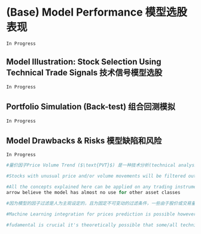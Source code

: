# (Base) Model Performance 模型选股表现

`In Progress`

## Model Illustration: Stock Selection Using Technical Trade Signals 技术信号模型选股 

`In Progress`

## Portfolio Simulation (Back-test) 组合回测模拟

`In Progress`

## Model Drawbacks & Risks 模型缺陷和风险

`In Progress`

```r
#量价因子Price Volume Trend ($\text{PVT}$) 是一种技术分析(technical analysis)得出的指标，完全依据历史交易数据(solely based on historical trading price and volume)，其对未来的预测能力理论上是有限的，可以作为一种交易的/择时的信号判断方法，组合选股仍因依赖其他以基本面研究方式为基础的方法和模型 (macros, sector trends, factor models)。

#Stocks with unusual price and/or volume movements will be filtered out based on subjectively-set criteria, certain positive investment opportunities may be omitted (as the model filtered them out) due to the fixed filter rules.

#All the concepts explained here can be applied on any trading instrument (like stock, currency, options, indices or crypto).
arrow believe the model has almost no use for other asset classes

#因为模型的因子过滤是人为主观设定的，且为固定不可变动的过滤条件，一些由于股价或交易量显著异动的股票可能因此被模型剔除，由此可能会产生错失良好投资机遇的机会成本。

#Machine Learning integration for prices prediction is possible however not reliable to depend trading decisions soley on price predictions.

#fudamental is crucial it's theoretically possible that some/all technical or fundamental indicators fail under various market conditions  
```
